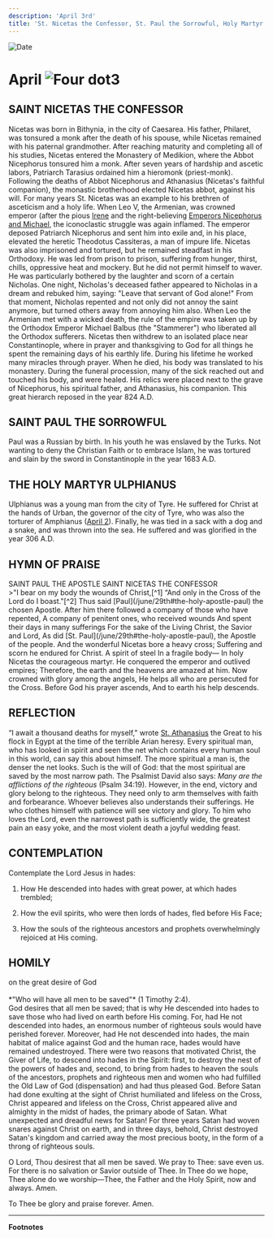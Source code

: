 ```yaml
---
description: 'April 3rd'
title: 'St. Nicetas the Confessor, St. Paul the Sorrowful, Holy Martyr Ulphianus'
---
```


<CustomPaginator />
<RunningHead />

<Image src="/title-imprint.png" height={68} width={50} alt="Date" className="title-imprint"/>

# <div id="date">April <Image className="four-dot" src="/four-dot.png" height={15} width={15} alt="Four dot" />3</div>

## SAINT NICETAS THE CONFESSOR

Nicetas was born in Bithynia, in the city of Caesarea. His father, Philaret, was tonsured a monk after the death of his spouse, while Nicetas remained with his paternal grandmother. After reaching maturity and completing all of his studies, Nicetas entered the Monastery of Medikion, where the Abbot Nicephorus tonsured him a monk. After seven years of hardship and ascetic labors, Patriarch Tarasius ordained him a hieromonk (priest-monk). Following the deaths of Abbot Nicephorus and Athanasius (Nicetas's faithful companion), the monastic brotherhood elected Nicetas abbot, against his will. For many years St. Nicetas was an example to his brethren of asceticism and a holy life. When Leo V, the Armenian, was crowned emperor (after the pious [Irene](/october/11th#the-commemoration-of-the-seventh-ecumenical-council) and the right-believing [Emperors Nicephorus and Michael](/june/2nd#:~:text=during%20the%20reign%20of%20Emperor%20Nicephorus,surnamed%20Rangabe), the iconoclastic struggle was again inflamed. The emperor deposed Patriarch Nicephorus and sent him into exile and, in his place, elevated the heretic Theodotus Cassiteras, a man of impure life. Nicetas was also imprisoned and tortured, but he remained steadfast in his Orthodoxy. He was led from prison to prison, suffering from hunger, thirst, chills, oppressive heat and mockery. But he did not permit himself to waver. He was particularly bothered by the laughter and scorn of a certain Nicholas. One night, Nicholas's deceased father appeared to Nicholas in a dream and rebuked him, saying: "Leave that servant of God alone!" From that moment, Nicholas repented and not only did not annoy the saint anymore, but turned others away from annoying him also. When Leo the Armenian met with a wicked death, the rule of the empire was taken up by the Orthodox Emperor Michael Balbus (the "Stammerer") who liberated all the Orthodox sufferers. Nicetas then withdrew to an isolated place near Constantinople, where in prayer and thanksgiving to God for all things he spent the remaining days of his earthly life. During his lifetime he worked many miracles through prayer. When he died, his body was translated to his monastery. During the funeral procession, many of the sick reached out and touched his body, and were healed. His relics were placed next to the grave of Nicephorus, his spiritual father, and Athanasius, his companion. This great hierarch reposed in the year 824 A.D.

## SAINT PAUL THE SORROWFUL

Paul was a Russian by birth. In his youth he was enslaved by the Turks. Not wanting to deny the Christian Faith or to embrace Islam, he was tortured and slain by the sword in Constantinople in the year 1683 A.D.

## THE HOLY MARTYR ULPHIANUS

Ulphianus was a young man from the city of Tyre. He suffered for Christ at the hands of Urban, the governor of the city of Tyre, who was also the torturer of Amphianus ([April 2](/april/2nd#the-holy-martyrs-amphianus-and-edesius)). Finally, he was tied in a sack with a dog and a snake, and was thrown into the sea. He suffered and was glorified in the year 306 A.D.


## HYMN OF PRAISE
<div style={{textAlign:'center', color:'crimson', fontWeight:'bold'}}>
SAINT PAUL THE APOSTLE  
SAINT NICETAS THE CONFESSOR
</div>
>"I bear on my body the wounds of Christ,[^1]  
“And only in the Cross of the Lord do I boast."[^2]  
Thus said [Paul](/june/29th#the-holy-apostle-paul) the chosen Apostle.  
After him there followed a company of those who have repented,  
A company of penitent ones, who received wounds  
And spent their days in many sufferings  
For the sake of the Living Christ, the Savior and Lord,  
As did [St. Paul](/june/29th#the-holy-apostle-paul), the Apostle of the people.  
And the wonderful Nicetas bore a heavy cross;  
Suffering and scorn he endured for Christ.  
A spirit of steel In a fragile body—  
In holy Nicetas the courageous martyr.  
He conquered the emperor and outlived empires;  
Therefore, the earth and the heavens are amazed at him.  
Now crowned with glory among the angels,  
He helps all who are persecuted for the Cross.  
Before God his prayer ascends,  
And to earth his help descends.  


## REFLECTION

“I await a thousand deaths for myself," wrote [St. Athanasius](/january/18th) the Great to his flock in Egypt at the time of the terrible Arian heresy. Every spiritual man, who has looked in spirit and seen the net which contains every human soul in this world, can say this about himself. The more spiritual a man is, the denser the net looks. Such is the will of God: that the most spiritual are saved by the most narrow path. The Psalmist David also says: *Many are the afflictions of the righteous* (Psalm 34:19). However, in the end, victory and glory belong to the righteous. They need only to arm themselves with faith and forbearance. Whoever believes also understands their sufferings. He who clothes himself with patience will see victory and glory. To him who loves the Lord, even the narrowest path is sufficiently wide, the greatest pain an easy yoke, and the most violent death a joyful wedding feast.


## CONTEMPLATION

Contemplate the Lord Jesus in hades:

1. How He descended into hades with great power, at which hades trembled;

2. How the evil spirits, who were then lords of hades, fled before His Face;

3. How the souls of the righteous ancestors and prophets overwhelmingly rejoiced at His coming.


## HOMILY
<div style={{textAlign:'center', color:'crimson', fontWeight:'bold'}}>
on the great desire of God
</div><br />
<div style={{textAlign:'right'}}>
*"Who will have all men to be saved"* (1 Timothy 2:4).
</div>
God desires that all men be saved; that is why He descended into hades to save those who had lived on earth before His coming. For, had He not descended into hades, an enormous number of righteous souls would have perished forever. Moreover, had He not descended into hades, the main habitat of malice against God and the human race, hades would have remained undestroyed. There were two reasons that motivated Christ, the Giver of Life, to descend into hades in the Spirit: first, to destroy the nest of the powers of hades and, second, to bring from hades to heaven the souls of the ancestors, prophets and righteous men and women who had fulfilled the Old Law of God (dispensation) and had thus pleased God. Before Satan had done exulting at the sight of Christ humiliated and lifeless on the Cross, Christ appeared and lifeless on the Cross, Christ appeared alive and almighty in the midst of hades, the primary abode of Satan. What unexpected and dreadful news for Satan! For three years Satan had woven snares against Christ on earth, and in three days, behold, Christ destroyed Satan's kingdom and carried away the most precious booty, in the form of a throng of righteous souls.

O Lord, Thou desirest that all men be saved. We pray to Thee: save even us. For there is no salvation or Savior outside of Thee. In Thee do we hope, Thee alone do we worship—Thee, the Father and the Holy Spirit, now and always. Amen.

To Thee be glory and praise forever. Amen.

---

**Footnotes** 

[^1]: Galatians 6:17
[^2]: Galatians 6:14

